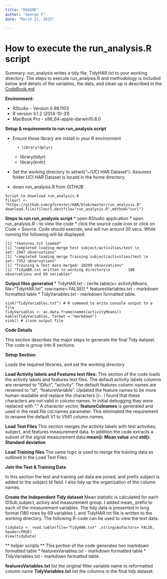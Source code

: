 ```yaml
---
title: "README"
author: "George F"
date: "March 21, 2015"
 
---
```


# How to execute the run_analysis.R script

Summary: run_analysis writes a tidy file, TidyHAR.txt to your working directory. The steps to execute run_analysis.R and methodology is included below and details of the variables, the data, and clean up is described in the 
[CodeBook.md](https://github.com/gforester/HAR/blob/master/CodeBook.md)

**Environment:**

* RStudio - Version 0.98.1103
* R version 3.1.2 (2014-10-31)
* MacBook Pro - x86_64-apple-darwin10.8.0 

**Setup & requirements to run run_analysis script**

* Ensure these library are install in your R environment

        + library(dplyr)
	+ library(tidyr)
	+ library(knitr)
* Set the working directory to setwd("~/UCI HAR Dataset").  Assumes folder UCI HAR Dataset is locatd in the home directory.
* down run_analysis.R from GITHUB
``` 
Script to download run_analysis.R
fileurl <- "https://github.com/gforester/HAR/blob/master/run_analysis.R"
download.file(fileurl,destfile="run_analysis.R",method="curl")
```
        
**Steps to run run_analysis script**
* open RStudio application
* open run_analysis.R -- to view the code
* click the source code icon or click on Code > Source. Code should execute, and will run around 30 secs. While running the following will be displayed:
        
```
[1] "features.txt loaded"
[1] "completed loading merge test subject/activities/test \n        set: 2947 observations"
[1] "completed loading merge Training subject/activities/test \n        set: 7352 observations"
[1] "Training & Test data merged: 10299 observations"
[1] "TidyHAR.txt written to working directory\n        180 observations and 69 variables"
```
**Output files generated**
* TidyHAR.txt - (write.table(x= activityMeans, file="TidyHAR.txt", row.name= FALSE))
* featuresVariables.txt - markdown formatted table 
* TidyVariables.txt - markdown formatted table.
```
sink("TidyVariables.txt") # R command to write console output to a file
TidyVariables <- as.data.frame(names(activityMeans))
kable(TidyVariables, format = "markdown")
sink() # close output file
```
**Code Details**

This section describes the major steps to generate the final Tidy dataset. The code is group into 6 sections. 

**Setup Section:**

Loads the required libraries, and set the working directory

**Load Activity labels and Features text files:**
This section of the code loads the activity labels and features text files. 
The default activity labels columns are renamed to "IDAct", "activity". The default features column names are renamed to "id", "featureVariable". Updated the feature names to be more human readable and replace the characters ()-.  I found that these characters are not valid in column names. In initial debugging they were replaced with "." A character vector, __featureColnames__ is generated and used in the read.file col.names parameter. This eliminated the requirement to rename the default V1 to V561 column names.

**Load Test Files**
This section merges the activity labels with test activities, subject, and features measurement data. In addition the code extracts a subset of the signal measurement data __mean(): Mean value__  and __std(): Standard deviation__  

**Load Training files**
The same logic is used to merge the training data as outlined in the Load Test Files.  

**Join the Test & Training Data**

In this section the test and training set data are joined, and prefix subject is added to the subject Id field. I also tidy up the organization of the column names.

**Create the Independent Tidy dataset**
Mean statistic is calculated for each IDSub,subject, activiy and measurement group. I added mean_ prefix to each of the measurement variables. The tidy data is presented in long format (180 rows by 69 variables ). and TidyHAR.txt file is written to the working directory. The following R-code can be used to view the text data.

```
tidyData <- read.table(file="TidyHAR.txt" ,stringsAsFactors= FALSE, header=TRUE)
View(tidyData)
```

** helper scripts **
This portion of the code generates two markdown formatted table
* featuresVariables.txt - markdown formatted table 
* TidyVariables.txt - markdown formatted table.

__featuresVariables.txt__ list the original filter variable name to reformatted column name
__TidyVariables.txt__ list the columns in the final tidy dataset.

 
